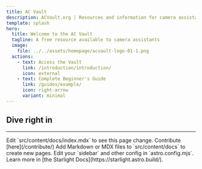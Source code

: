 ```yaml
---
title: AC Vault
description: ACVault.org | Resources and information for camera assistants and other crew.
template: splash
hero:
  title: Welcome to the AC Vault
  tagline: A free resource available to camera assistants
  image:
    file: ../../assets/homepage/acvault-logo-01-1.png
  actions:
    - text: Access the Vault
      link: /introduction/introduction/
      icon: external
    - text: Complete Beginner's Guide
      link: /guides/example/
      icon: right-arrow
      variant: minimal
---
```



## Dive right in
<hr/>
<CardGrid>
	<Card title="" icon="pencil">
		Edit `src/content/docs/index.mdx` to see this page change.
        Contribute [here](/contribute/)
	</Card>
	<Card title="Add new content" icon="add-document">
		Add Markdown or MDX files to `src/content/docs` to create new pages.
	</Card>
	<Card title="Configure your site" icon="setting">
		Edit your `sidebar` and other config in `astro.config.mjs`.
	</Card>
	<Card title="Read the docs" icon="open-book">
		Learn more in [the Starlight Docs](https://starlight.astro.build/).
	</Card>
</CardGrid>
